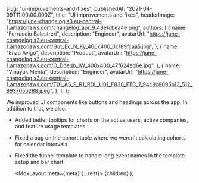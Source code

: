 
  slug: "ui-improvements-and-fixes",
  publishedAt: "2021-04-09T11:00:00.000Z",
  title: "UI improvements and fixes",
  headerImage:
    "https://june-changelog.s3.eu-central-1.amazonaws.com/changelog_apr_9_48e1cbea4e.png",
  authors: [
    {
      name: "Ferruccio Balestreri",
      description: "Engineer",
      avatarUrl:
        "https://june-changelog.s3.eu-central-1.amazonaws.com/Gut_Ec_N_Ky_400x400_0c189fcaa5.jpg",
    },
    {
      name: "Enzo Avigo",
      description: "Product",
      avatarUrl:
        "https://june-changelog.s3.eu-central-1.amazonaws.com/O_Doeqb_IW_400x400_47f624ed6e.jpg",
    },
    {
      name: "Vinayak Mehta",
      description: "Engineer",
      avatarUrl:
        "https://june-changelog.s3.eu-central-1.amazonaws.com/T01_AS_9_R1_RDL_U01_F830_FTC_7_94c9c8095b13_512_893705b288.jpeg",
    },
  ],
};

We improved UI components like buttons and headings across the app. In addition to that, we also:

- Added better tooltips for charts on the active users, active companies, and feature usage templates
- Fixed a bug on the cohort table where we weren't calculating cohorts for calendar intervals
- Fixed the funnel template to handle long event names in the template setup and bar chart

  <MdxLayout meta={meta} {...rest}>
    {children}
  </MdxLayout>
);

